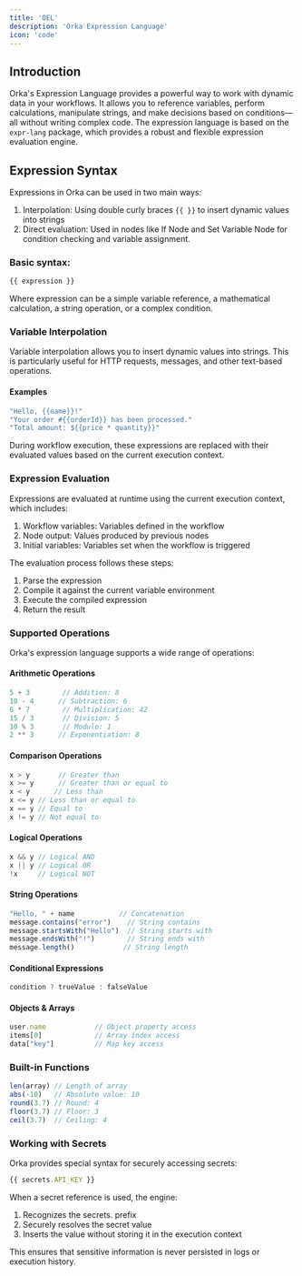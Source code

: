 ```yaml
---
title: 'OEL'
description: 'Orka Expression Language'
icon: 'code'
---
```


## Introduction

Orka's Expression Language provides a powerful way to work with dynamic data in your workflows. It allows you to reference variables, perform calculations, manipulate strings, and make decisions based on conditions—all without writing complex code. The expression language is based on the `expr-lang` package, which provides a robust and flexible expression evaluation engine.

## Expression Syntax

Expressions in Orka can be used in two main ways:

1. Interpolation: Using double curly braces `{{ }}` to insert dynamic values into strings
2. Direct evaluation: Used in nodes like If Node and Set Variable Node for condition checking and variable assignment.

### Basic syntax:

```javascript
{{ expression }}
```

Where expression can be a simple variable reference, a mathematical calculation, a string operation, or a complex condition.

### Variable Interpolation

Variable interpolation allows you to insert dynamic values into strings. This is particularly useful for HTTP requests, messages, and other text-based operations.

#### Examples

```javascript
"Hello, {{name}}!"
"Your order #{{orderId}} has been processed."
"Total amount: ${{price * quantity}}"
```

During workflow execution, these expressions are replaced with their evaluated values based on the current execution context.

### Expression Evaluation

Expressions are evaluated at runtime using the current execution context, which includes:

1. Workflow variables: Variables defined in the workflow
2. Node output: Values produced by previous nodes
3. Initial variables: Variables set when the workflow is triggered

The evaluation process follows these steps:

1. Parse the expression
2. Compile it against the current variable environment
3. Execute the compiled expression
4. Return the result

### Supported Operations

Orka's expression language supports a wide range of operations:

#### Arithmetic Operations

```javascript
5 + 3        // Addition: 8
10 - 4      // Subtraction: 6
6 * 7        // Multiplication: 42
15 / 3       // Division: 5
10 % 3       // Modulo: 1
2 ** 3      // Exponentiation: 8
```

#### Comparison Operations

```javascript
x > y       // Greater than
x >= y      // Greater than or equal to
x < y      // Less than
x <= y // Less than or equal to
x == y // Equal to
x != y // Not equal to
```

#### Logical Operations

```javascript
x && y // Logical AND
x || y // Logical OR
!x     // Logical NOT
```

#### String Operations

```javascript
"Hello, " + name           // Concatenation
message.contains("error")    // String contains
message.startsWith("Hello")  // String starts with
message.endsWith("!")        // String ends with
message.length()            // String length
```

#### Conditional Expressions

```javascript
condition ? trueValue : falseValue
```

#### Objects & Arrays

```javascript
user.name            // Object property access
items[0]             // Array index access
data["key"]          // Map key access
```

### Built-in Functions

```javascript
len(array) // Length of array
abs(-10)   // Absolute value: 10
round(3.7) // Round: 4
floor(3.7) // Floor: 3
ceil(3.7)  // Ceiling: 4
```

### Working with Secrets

Orka provides special syntax for securely accessing secrets:

```javascript
{{ secrets.API_KEY }}
```

When a secret reference is used, the engine:

1. Recognizes the secrets. prefix
2. Securely resolves the secret value
3. Inserts the value without storing it in the execution context

This ensures that sensitive information is never persisted in logs or execution history.